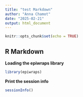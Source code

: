 ```yaml
---
title: "test Markdown"
author: "Anna Chamot"
date: "2025-02-21"
output: html_document
---
```


```r
knitr::opts_chunk$set(echo = TRUE)
```

## R Markdown

**Loading the epiwraps library**

```r
library(epiwraps)
```

**Print the session info**

```r
sessionInfo()
```
